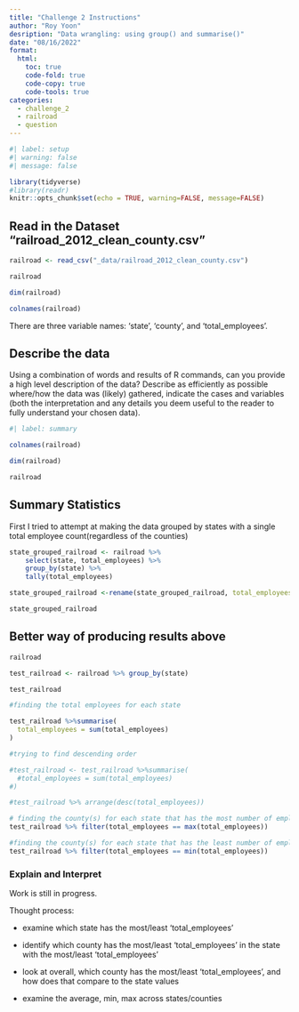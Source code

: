 ```yaml
---
title: "Challenge 2 Instructions"
author: "Roy Yoon"
desription: "Data wrangling: using group() and summarise()"
date: "08/16/2022"
format:
  html:
    toc: true
    code-fold: true
    code-copy: true
    code-tools: true
categories:
  - challenge_2
  - railroad
  - question
---
```


```r
#| label: setup
#| warning: false
#| message: false

library(tidyverse)
#library(readr)
knitr::opts_chunk$set(echo = TRUE, warning=FALSE, message=FALSE)
```

## Read in the Dataset "railroad_2012_clean_county.csv"


```r
railroad <- read_csv("_data/railroad_2012_clean_county.csv")

railroad

dim(railroad)

colnames(railroad)
```

There are three variable names: 'state', 'county', and 'total_employees'.

## Describe the data

Using a combination of words and results of R commands, can you provide a high level description of the data? Describe as efficiently as possible where/how the data was (likely) gathered, indicate the cases and variables (both the interpretation and any details you deem useful to the reader to fully understand your chosen data).

```r
#| label: summary

colnames(railroad)

dim(railroad)

railroad 
```

## Summary Statistics

First I tried to attempt at making the data grouped by states with a single total employee count(regardless of the counties)
```r
state_grouped_railroad <- railroad %>%
    select(state, total_employees) %>%
    group_by(state) %>%
    tally(total_employees)

state_grouped_railroad <-rename(state_grouped_railroad, total_employees = n)

state_grouped_railroad

```

## Better way of producing results above

```r
railroad

test_railroad <- railroad %>% group_by(state)

test_railroad

```

```r
#finding the total employees for each state

test_railroad %>%summarise(
  total_employees = sum(total_employees)
)

#trying to find descending order 

#test_railroad <- test_railroad %>%summarise(
  #total_employees = sum(total_employees)
#)

#test_railroad %>% arrange(desc(total_employees))

```

```r
# finding the county(s) for each state that has the most number of employees
test_railroad %>% filter(total_employees == max(total_employees))
```

```r
#finding the county(s) for each state that has the least number of employees. In this case, there are multiple counties from a state that have the same minimum. 
test_railroad %>% filter(total_employees == min(total_employees))
```
### Explain and Interpret

Work is still in progress.

Thought process:

* examine which state has the most/least 'total_employees'

* identify which county has the most/least 'total_employees' in the state with the most/least 'total_employees'  

* look at overall, which county has the most/least 'total_employees', and how does that compare to the state values

* examine the average, min, max across states/counties
